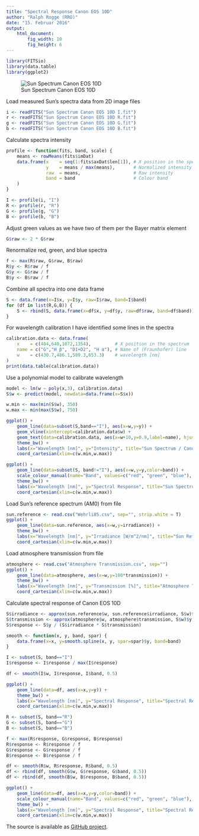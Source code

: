 ```yaml
---
title: "Spectral Response Canon EOS 10D"
author: "Ralph Rogge (RRO)"
date: "15. Februar 2016"
output: 
    html_document:
        fig_width: 10
        fig_height: 6
---
```


```r
library(FITSio)
library(data.table)
library(ggplot2)
```

![Sun Spectrum Canon EOS 10D](Sun Spectrum Canon EOS 10D.png)

Load measured Sun's spectra data from 2D image files
```r
i <- readFITS("Sun Spectrum Canon EOS 10D I.fit")
r <- readFITS("Sun Spectrum Canon EOS 10D R.fit")
g <- readFITS("Sun Spectrum Canon EOS 10D G.fit")
b <- readFITS("Sun Spectrum Canon EOS 10D B.fit")
```

Calculate spectra intensity 
```r
profile <- function(fits, band, scale) {
    means <- rowMeans(fits$imDat)
    data.frame(x    = seq(1:fits$axDat$len[1]), # X position in the spectrum
               y    = means / max(means),       # Normalized intensity
               raw  = means,                    # Raw intensity
               band = band                      # Colour band
    ) 
}

I <- profile(i, "I")
R <- profile(r, "R")
G <- profile(g, "G")
B <- profile(b, "B")
```

Adjust green values as we have two of them per the Bayer matrix element
```r
G$raw <- 2 * G$raw
```

Renormalize red, green, and blue spectra
```r
f <- max(R$raw, G$raw, B$raw)
R$y <- R$raw / f
G$y <- G$raw / f
B$y <- B$raw / f
```

Combine all spectra into one data frame
```r
S <- data.frame(x=I$x, y=I$y, raw=I$raw, band=I$band)
for (df in list(R,G,B)) {
    S <- rbind(S, data.frame(x=df$x, y=df$y, raw=df$raw, band=df$band))
}
```

For wavelength calibration I have identified some lines in the spectra 
```r
calibration.data <- data.frame(
    x    = c(404,640,1072,1354),         # X position in the spectrum
    name = c("G","H β", "D1+D2", "H α"), # Name of (Fraunhofer) line
    w    = c(430.7,486.1,589.3,653.3)    # wavelength [nm]
)
print(data.table(calibration.data))
```

Use a polynomial model to calibrate wavelength 
```r
model <- lm(w ~ poly(x,3), calibration.data)
S$w <- predict(model, newdata=data.frame(x=S$x))

w.min <- max(min(S$w), 350)
w.max <- min(max(S$w), 750)
```

```r
ggplot() +
    geom_line(data=subset(S,band=="I"), aes(x=w,y=y)) +
    geom_vline(xintercept=calibration.data$w) +
    geom_text(data=calibration.data, aes(x=w+10,y=0.9,label=name), hjust=0) +
    theme_bw() +
    labs(x="Wavelength [nm]", y="Intensity", title="Sun Spectrum / Canon EOS 10D (I)") +
    coord_cartesian(xlim=c(w.min,w.max))
```

```r
ggplot() +
    geom_line(data=subset(S, band!="I"), aes(x=w,y=y,color=band)) +
    scale_colour_manual(name="Band", values=c("red", "green", "blue"), labels=c("R", "G", "B")) +
    theme_bw() +
    labs(x="Wavelength [nm]", y="Spectral Response", title="Sun Spectrum / Canon EOS 10D (RGB)") +
    coord_cartesian(xlim=c(w.min,w.max))
```

Load Sun's reference spectrum (AM0) from file
```r
sun.reference <- read.csv("Wehrli85.csv", sep="", strip.white = T)
ggplot() +
    geom_line(data=sun.reference, aes(x=w,y=irradiance)) +
    theme_bw() +
    labs(x="Wavelength [nm]", y="Irradiance [W/m^2/nm]", title="Sun Reference Spectrum (Wehrli 1985)") +
    coord_cartesian(xlim=c(w.min,w.max))
```

Load atmosphere transmission from file
```r
atmosphere <- read.csv("Atmosphere Transmission.csv", sep="")
ggplot() +
    geom_line(data=atmosphere, aes(x=w,y=100*transmission)) +
    theme_bw() +
    labs(x="Wavelength [nm]", y="Transmission [%]", title="Atmosphere Transmission (airmass=2.13)") +
    coord_cartesian(xlim=c(w.min,w.max))
```

Calculate spectral response of Canon EOS 10D
```r
S$irradiance <- approx(sun.reference$w, sun.reference$irradiance, S$w)$y
S$transmission <- approx(atmosphere$w, atmosphere$transmission, S$w)$y
S$response <- S$y / (S$irradiance * S$transmission)
```

```r
smooth <- function(x, y, band, spar) {
    data.frame(x=x, y=smooth.spline(x, y, spar=spar)$y, band=band)
}

I <- subset(S, band=="I")
I$response <- I$response / max(I$response)

df <- smooth(I$w, I$response, I$band, 0.5)

ggplot() +
    geom_line(data=df, aes(x=x,y=y)) +
    theme_bw() +
    labs(x="Wavelength [nm]", y="Spectral Response", title="Spectral Response Canon EOS 10D (I)") +
    coord_cartesian(xlim=c(w.min,w.max))
```

```r
R <- subset(S, band=="R")
G <- subset(S, band=="G")
B <- subset(S, band=="B")

f <- max(R$response, G$response, B$response)
R$response <- R$response / f
G$response <- G$response / f
B$response <- B$response / f

df <- smooth(R$w, R$response, R$band, 0.5)
df <- rbind(df, smooth(G$w, G$response, G$band, 0.5))
df <- rbind(df, smooth(B$w, B$response, B$band, 0.5))

ggplot() +
    geom_line(data=df, aes(x=x,y=y,color=band)) +
    scale_colour_manual(name="Band", values=c("red", "green", "blue"), labels=c("R", "G", "B")) +
    theme_bw() +
    labs(x="Wavelength [nm]", y="Spectral Response", title="Spectral Reponse Canon EOS 10D (RGB)") +
    coord_cartesian(xlim=c(w.min,w.max))
```

The source is available as [GitHub project](http://rpubs.com/rrogge/spectral-response-canon-eos-10d).